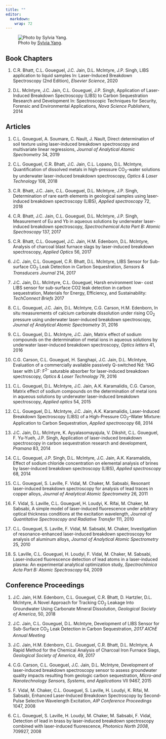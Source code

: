 ```yaml
---
title: ""
editor: 
  markdown: 
    wrap: 72
---
```


![Photo by [Sylvia
Yang](https://unsplash.com/photos/book-lot-on-shelf-_ar2ENzmqb0?utm_content=creditShareLink&utm_medium=referral&utm_source=unsplash).](images/sylviaYang_unsplash.png){fig-align="center"}

::: justified
## Book Chapters

1.  C.R. Bhatt, C.L. Goueguel, J.C. Jain, D.L. McIntyre, J.P. Singh,
    LIBS application to liquid samples In: Laser-Induced Breakdown
    Spectroscopy (2nd Edition), *Elsevier Science*, 2020

2.  D.L. McIntyre, J.C. Jain, C.L. Goueguel, J.P. Singh, Application of
    Laser-Induced Breakdown Spectroscopy (LIBS) to Carbon Sequestration
    Research and Development In: Spectroscopic Techniques for Security,
    Forensic and Environmental Applications, *Nova Science Publishers*,
    2014

## Articles

1.  C.L. Goueguel, A. Soumare, C. Nault, J. Nault, Direct determination
    of soil texture using laser-induced breakdown spectroscopy and
    multivariate linear regressions, *Journal of Analytical Atomic
    Spectrometry* 34, 2019

2.  C.L. Goueguel, C.R. Bhatt, J.C. Jain, C.L. Lopano, D.L. McIntyre,
    Quantification of dissolved metals in high-pressure CO~2~-water
    solutions by underwater laser-induced breakdown spectroscopy,
    *Optics & Laser Technology* 108, 2018

3.  C.R. Bhatt, J.C. Jain, C.L. Goueguel, D.L. McIntyre, J.P. Singh,
    Determination of rare earth elements in geological samples using
    laser-induced breakdown spectroscopy (LIBS), *Applied spectroscopy*
    72, 2018

4.  C.R. Bhatt, J.C. Jain, C.L. Goueguel, D.L. McIntyre, J.P. Singh,
    Measurement of Eu and Yb in aqueous solutions by underwater
    laser-induced breakdown spectroscopy, *Spectrochemical Acta Part B:
    Atomic Spectroscopy* 137, 2017

5.  C.R. Bhatt, C.L. Goueguel, J.C. Jain, H.M. Edenborn, D.L. McIntyre,
    Analysis of charcoal blast furnace slags by laser-induced breakdown
    spectroscopy, *Applied Optics* 56, 2017

6.  J.C. Jain, C.L. Goueguel, C.R. Bhatt, D.L. McIntyre, LIBS Sensor for
    Sub-surface CO~2~ Leak Detection in Carbon Sequestration, *Sensors &
    Transducers Journal* 214, 2017

7.  J.C. Jain, D.L. McIntyre, C.L. Goueguel, Harsh environment low- cost
    LIBS sensor for sub-surface CO2 leak detection in carbon
    sequestration, Materials for Energy, Efficiency, and Sustainability:
    *TechConnect Briefs* 2017

8.  C.L. Goueguel, J.C. Jain, D.L. McIntyre, C.G. Carson, H.M. Edenborn,
    In situ measurements of calcium carbonate dissolution under rising
    CO~2~ pressure using underwater laser-induced breakdown
    spectroscopy, *Journal of Analytical Atomic Spectrometry* 31, 2016

9.  C.L. Goueguel, D.L. McIntyre, J.C. Jain, Matrix effect of sodium
    compounds on the determination of metal ions in aqueous solutions by
    underwater laser-induced breakdown spectroscopy, *Optics letters*
    41, 2016

10. C.G. Carson, C.L. Goueguel, H. Sanghapi, J.C. Jain, D.L. McIntyre,
    Evaluation of a commercially available passively Q-switched Nd: YAG
    laser with LiF: F^2-^ saturable absorber for laser-induced breakdown
    spectroscopy, *Optics & Laser Technology* 79, 2016

11. C.L. Goueguel, D.L. McIntyre, J.C. Jain, A.K. Karamalidis, C.G.
    Carson, Matrix effect of sodium compounds on the determination of
    metal ions in aqueous solutions by underwater laser-induced
    breakdown spectroscopy, *Applied optics* 54, 2015

12. C.L. Goueguel, D.L. McIntyre, J.C. Jain, A.K. Karamalidis,
    Laser-Induced Breakdown Spectroscopy (LIBS) of a High-Pressure
    CO~2~–Water Mixture: Application to Carbon Sequestration, *Applied
    spectroscopy* 68, 2014

13. J.C. Jain, D.L. McIntyre, K. Ayyalasomayajula, V. Dikshit, C.L.
    Goueguel, F. Yu-Yueh, J.P. Singh, Application of laser-induced
    breakdown spectroscopy in carbon sequestration research and
    development, *Pramana* 83, 2014

14. C.L. Goueguel, J.P. Singh, D.L. McIntyre, J.C. Jain, A.K.
    Karamalidis, Effect of sodium chloride concentration on elemental
    analysis of brines by laser-induced breakdown spectroscopy (LIBS),
    *Applied spectroscopy* 68, 2014

15. C.L. Goueguel, S. Laville, F. Vidal, M. Chaker, M. Sabsabi, Resonant
    laser-induced breakdown spectroscopy for analysis of lead traces in
    copper alloys, *Journal of Analytical Atomic Spectrometry* 26, 2011

16. F. Vidal, S. Laville, C.L. Goueguel, H. Loudyi, K. Rifai, M.
    Chaker, M. Sabsabi, A simple model of laser-induced fluorescence
    under arbitrary optical thickness conditions at the excitation
    wavelength, *Journal of Quantitative Spectroscopy and Radiative
    Transfer* 111, 2010

17. C.L. Goueguel, S. Laville, F. Vidal, M. Sabsabi, M. Chaker,
    Investigation of resonance-enhanced laser-induced breakdown
    spectroscopy for analysis of aluminum alloys, *Journal of Analytical
    Atomic Spectrometry* 25, 2010

18. S. Laville, C.L. Goueguel, H. Loudyi, F. Vidal, M. Chaker, M.
    Sabsabi, Laser-induced fluorescence detection of lead atoms in a
    laser-induced plasma: An experimental analytical optimization study,
    *Spectrochimica Acta Part B: Atomic Spectroscopy* 64, 2009

## Conference Proceedings

1.  J.C. Jain, H.M. Edenborn, C.L. Goueguel, C.R. Bhatt, D. Hartzler,
    D.L. McIntyre, A Novel Approach for Tracking CO~2~ Leakage Into
    Groundwater Using Carbonate Mineral Dissolution, *Geological Society
    of America*, 50, 2018

2.  J.C. Jain, C.L. Goueguel, D.L. McIntyre, Development of LIBS Sensor
    for Sub-Surface CO~2~ Leak Detection in Carbon Sequestration, *2017
    AIChE Annual Meeting*

3.  J.C. Jain, H.M. Edenborn, C.L. Goueguel, C.R. Bhatt, D.L. McIntyre,
    A Rapid Method for the Chemical Analysis of Charcoal Iron Furnace
    Slags, *Geological Society of America*, 49, 2017

4.  C.G. Carson, C.L. Goueguel, J.C. Jain, D.L. McIntyre, Development of
    laser-induced breakdown spectroscopy sensor to assess groundwater
    quality impacts resulting from geologic carbon sequestration,
    *Micro-and Nanotechnology Sensors, Systems, and Applications* VII
    9467, 2015

5.  F. Vidal, M. Chaker, C.L. Goueguel, S. Laville, H. Loudyi, K.
    Rifai, M. Sabsabi, Enhanced Laser‐Induced Breakdown Spectroscopy by
    Second‐Pulse Selective Wavelength Excitation, *AIP Conference
    Proceedings* 1047, 2008

6.  C.L. Goueguel, S. Laville, H. Loudyi, M. Chaker, M. Sabsabi, F.
    Vidal, Detection of lead in brass by laser-induced breakdown
    spectroscopy combined with laser-induced fluorescence, *Photonics
    North 2008*, 709927, 2008
:::
